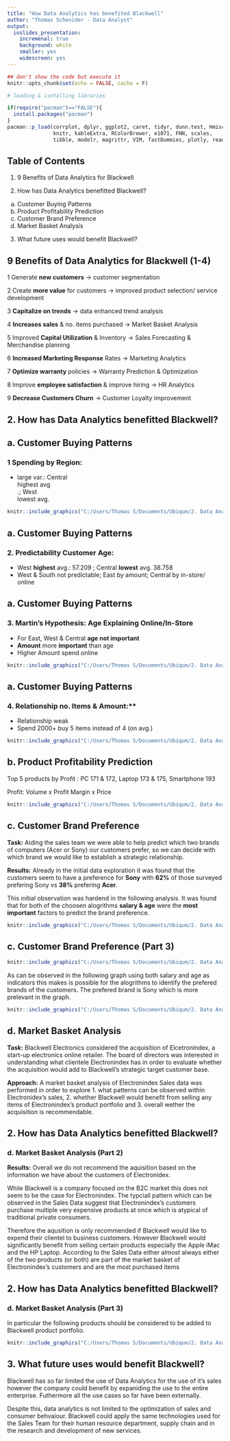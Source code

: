 ---
title: "How Data Analytics has benefited Blackwell"
author: "Thomas Schenider - Data Analyst"
output:
  ioslides_presentation:
    incremenal: true
    background: white
    smaller: yes
    widescreen: yes
---
      
```{r setup, include=FALSE}
## don't show the code but execute it
knitr::opts_chunk$set(echo = FALSE, cache = F)
```

```{r loading libraries and dataset, message=FALSE, warning=F}
# loading & isntalling libraries

if(require("pacman")=="FALSE"){
  install.packages("pacman")
} 
pacman::p_load(corrplot, dplyr, ggplot2, caret, tidyr, dunn.test, Hmisc,xtable, htmlTable, 
               knitr, kableExtra, RColorBrewer, e1071, FNN, scales,
               tibble, modelr, magrittr, VIM, fastDummies, plotly, readr)
```


## Table of Contents {.build}

1. 9 Benefits of Data Analytics for Blackwell

2. How has Data Analytics benefitted Blackwell?
  a. Customer Buying Patterns
  b. Product Profitability Prediction
  c. Customer Brand Preference
  d. Market Basket Analysis

3. What future uses would benefit Blackwell?


## 9 Benefits of Data Analytics for Blackwell (1-4)

<div class="columns-2">
1  Generate **new customers** -> customer segmentation

2  Create **more value** for customers -> improved product selection/ service development

3  **Capitalize on trends** -> data enhanced trend analysis

4  **Increases sales** & no. items purchased -> Market Basket Analysis

5  Improved **Capital Utilization** & Inventory -> Sales Forecasting & Merchandise planning

6 **Increased Marketing Response** Rates -> Marketing Analytics

7 **Optimize warranty** policies -> Warranty Prediction & Optimization

8 Improve **employee satisfaction** & improve hiring -> HR Analytics

9 **Decrease Customers Churn** -> Customer Loyalty improvement


## 2. How has Data Analytics benefitted Blackwell?


## a. Customer Buying Patterns

### 1 Spending by Region:

- large var.: Central<div class="green">highest avg</div>.; West<div class="red">lowest avg.</div>

```{r echo=FALSE, out.width="65%", fig.align='center'}
knitr::include_graphics("C:/Users/Thomas S/Documents/Ubiqum/2. Data Analytics 2/2. Data Analytics 2/5. Present to the CEO and Report on Lessons Learned/1.1 Investigate Customer Buying Patterns.jpg")
```


## a. Customer Buying Patterns

### 2. Predictability Customer Age:

- West **highest** avg.: 57.209 ; Central **lowest** avg. 38.758
- West & South not predictable; East by amount; Central by in-store/ online

## a. Customer Buying Patterns

### 3. Martin’s Hypothesis: Age Explaining Online/In-Store

- For East, West & Central **age not important**
- **Amount** more **important** than age
- Higher Amount spend online

```{r echo=FALSE, out.width="65%", fig.align='center'}
knitr::include_graphics("C:/Users/Thomas S/Documents/Ubiqum/2. Data Analytics 2/2. Data Analytics 2/5. Present to the CEO and Report on Lessons Learned/1.1 Investigate Customer Buying Patterns Martin Hypo.jpg")
```


## a. Customer Buying Patterns

### 4. Relationship no. Items & Amount:**

- Relationship weak
- Spend 2000+  buy 5 items instead of 4 (on avg.)

```{r echo=FALSE, out.width="65%", fig.align='center'}
knitr::include_graphics("C:/Users/Thomas S/Documents/Ubiqum/2. Data Analytics 2/2. Data Analytics 2/5. Present to the CEO and Report on Lessons Learned/1.1 Investigate Customer Buying Patterns 4.jpg")
```

## b. Product Profitability Prediction
 
Top 5 products by Profit : PC 171 & 172, Laptop 173 & 175, Smartphone 193

Profit: Volume x Profit Margin x Price

```{r echo=FALSE, out.width="70%", fig.align='center'}
knitr::include_graphics("C:/Users/Thomas S/Documents/Ubiqum/2. Data Analytics 2/2. Data Analytics 2/5. Present to the CEO and Report on Lessons Learned/1.jpg")
```


## c. Customer Brand Preference

**Task:**
Aiding the sales team we were able to help predict which two brands of computers (Acer or Sony) our customers prefer, so we can decide with which brand we would like to establish a strategic relationship.


**Results:** Already in the initial data exploration it was found that  the customers seem to have a preference for **Sony** with **62%** of those surveyed prefering Sony vs **38%** prefering **Acer**.

This initial observation was hardend in the following analysis. It was found that for both of the choosen alogrithms **salary & age** were the **most important** factors to predict the brand preference. 

```{r echo=FALSE, out.width="70%", fig.align='center'}
knitr::include_graphics("C:/Users/Thomas S/Documents/Ubiqum/2. Data Analytics 2/2. Data Analytics 2/5. Present to the CEO and Report on Lessons Learned/2.jpg")
```


## c. Customer Brand Preference (Part 3)

```{r echo=FALSE, out.width="35%", fig.align='center'}
knitr::include_graphics("C:/Users/Thomas S/Documents/Ubiqum/2. Data Analytics 2/2. Data Analytics 2/5. Present to the CEO and Report on Lessons Learned/3.jpg")
```

As can be observed in the following graph using both salary and age as indicators this makes is possible for the alogrithms to identify the prefered brands of the customers. The prefered brand is Sony which is more prelevant in the graph.

```{r echo=FALSE, out.width="35%", fig.align='center'}
knitr::include_graphics("C:/Users/Thomas S/Documents/Ubiqum/2. Data Analytics 2/2. Data Analytics 2/5. Present to the CEO and Report on Lessons Learned/4.jpg")
```


## d. Market Basket Analysis

**Task:** Blackwell Electronics considered the acquisition of Elcetronindex, a start-up electronics online retailer. The board of directors was interested in understanding what clientele Electronindex  has in order to evaluate whether the acquisition would add to Blackwell’s strategic target customer base.

**Approach:** A market basket analysis of Electronindex Sales data was performed in order to explore 1. what patterns can be observed within Electronidex’s sales, 2. whether Blackwell would benefit from selling any items of Electronindex’s product portfolio and 3. overall wether the acquisition is recommendable.



## 2. How has Data Analytics benefitted Blackwell?
### d. Market Basket Analysis (Part 2)

**Results:** Overall we do not recommend the aquisition based on the information we have about the customers of Electronidex.

While Blackwell is a company focused on the B2C market this does not seem to be the case for Electronindex. The typciall pattern which can be observed in the Sales Data suggest that Electronindex’s customers purchase multiple very expensive products at once which is atypical of traditional private consumers.

Therefore the aqusition is only recommended if Blackwell would like to expend their clientel to business customers. However Blackwell would significantly benefit from selling certain products especially the Apple iMac and the HP Laptop. According to the Sales Data either almost always either of the two products (or both) are part of the market basket of Electronindex’s customers and are the most purchased items

## 2. How has Data Analytics benefitted Blackwell?
### d. Market Basket Analysis (Part 3)

In particular the following products should be considered to be added to Blackwell product portfolio.

```{r echo=FALSE, out.width="40%", fig.align='center'}
knitr::include_graphics("C:/Users/Thomas S/Documents/Ubiqum/2. Data Analytics 2/2. Data Analytics 2/5. Present to the CEO and Report on Lessons Learned/4.jpg")
```



## 3. What future uses would benefit Blackwell?

Blackwell has so far limited the use of Data Analytics for the use of it's sales however the company could benefit by expaniding the use to the entire enterprise. Futhermore all the use cases so far have been externally.

Despite this, data analytics is not limited to the optimization of sales and consumer behvaiour. Blackwell could apply the same technologies used for the Sales Team for their human resource department, supply chain and in the research and development of new services. 


